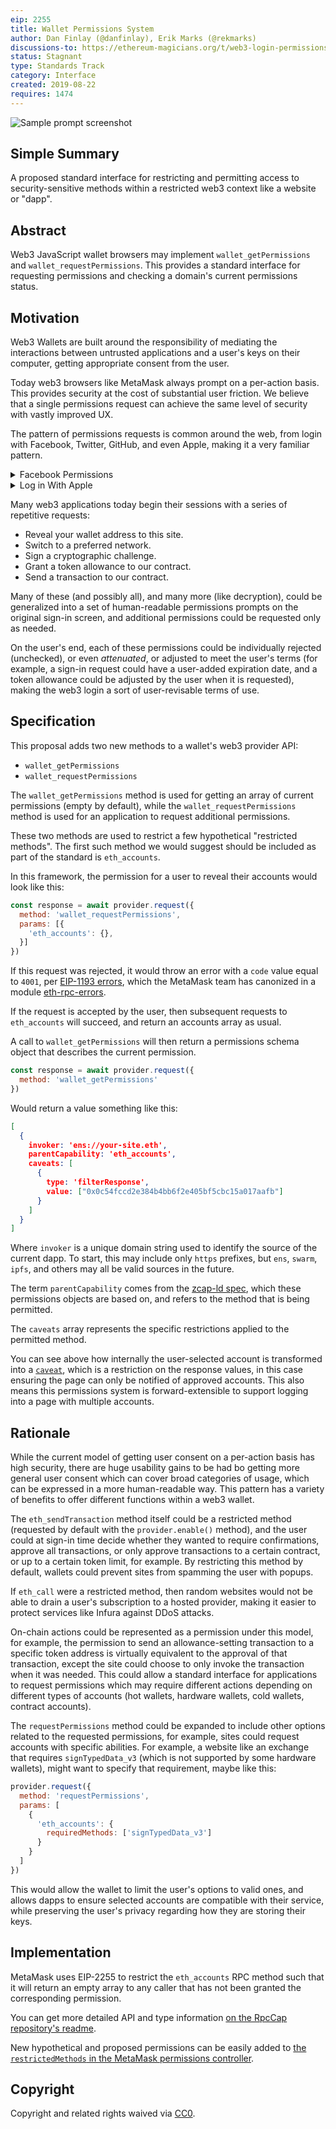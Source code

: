 ```yaml
---
eip: 2255
title: Wallet Permissions System
author: Dan Finlay (@danfinlay), Erik Marks (@rekmarks)
discussions-to: https://ethereum-magicians.org/t/web3-login-permissions/3583
status: Stagnant
type: Standards Track
category: Interface
created: 2019-08-22
requires: 1474
---
```


![Sample prompt screenshot](https://github.com/ethereum/EIPs/blob/master/assets/eip-2255/permissions.png)

## Simple Summary

A proposed standard interface for restricting and permitting access to security-sensitive methods within a restricted web3 context like a website or "dapp".

## Abstract

Web3 JavaScript wallet browsers may implement `wallet_getPermissions` and `wallet_requestPermissions`. This provides a standard interface for requesting permissions and checking a domain's current permissions status.

## Motivation

Web3 Wallets are built around the responsibility of mediating the interactions between untrusted applications and a user's keys on their computer, getting appropriate consent from the user.

Today web3 browsers like MetaMask always prompt on a per-action basis. This provides security at the cost of substantial user friction. We believe that a single permissions request can achieve the same level of security with vastly improved UX.

The pattern of permissions requests is common around the web, from login with Facebook, Twitter, GitHub, and even Apple, making it a very familiar pattern.

<details>
  <summary>Facebook Permissions</summary>
  <img src="../assets/eip-2255/facebook_permissions.png" alt="Facebook Permissions" />
</details>

<details>
  <summary>Log in With Apple</summary>
  <img src="../assets/eip-2255/log_in_with_apple.jpeg" alt="Log in With Apple" />
</details>

Many web3 applications today begin their sessions with a series of repetitive requests:

- Reveal your wallet address to this site.
- Switch to a preferred network.
- Sign a cryptographic challenge.
- Grant a token allowance to our contract.
- Send a transaction to our contract.

Many of these (and possibly all), and many more (like decryption), could be generalized into a set of human-readable permissions prompts on the original sign-in screen, and additional permissions could be requested only as needed.

On the user's end, each of these permissions could be individually rejected (unchecked), or even _attenuated_, or adjusted to meet the user's terms (for example, a sign-in request could have a user-added expiration date, and a token allowance could be adjusted by the user when it is requested), making the web3 login a sort of user-revisable terms of use.

## Specification

This proposal adds two new methods to a wallet's web3 provider API:

- `wallet_getPermissions`
- `wallet_requestPermissions`

The `wallet_getPermissions` method is used for getting an array of current permissions (empty by default), while the `wallet_requestPermissions` method is used for an application to request additional permissions.

These two methods are used to restrict a few hypothetical "restricted methods". The first such method we would suggest should be included as part of the standard is `eth_accounts`.

In this framework, the permission for a user to reveal their accounts would look like this:

```javascript
const response = await provider.request({
  method: 'wallet_requestPermissions',
  params: [{
    'eth_accounts': {},
  }]
})
```

If this request was rejected, it would throw an error with a `code` value equal to `4001`, per [EIP-1193 errors](./eip-1193.md), which the MetaMask team has canonized in a module [eth-rpc-errors](https://github.com/metamask/eth-rpc-errors).

If the request is accepted by the user, then subsequent requests to `eth_accounts` will succeed, and return an accounts array as usual.

A call to `wallet_getPermissions` will then return a permissions schema object that describes the current permission.

```javascript
const response = await provider.request({
  method: 'wallet_getPermissions'
})
```

Would return a value something like this:

```json
[
  {
    invoker: 'ens://your-site.eth',
    parentCapability: 'eth_accounts',
    caveats: [
      {
        type: 'filterResponse',
        value: ["0x0c54fccd2e384b4bb6f2e405bf5cbc15a017aafb"]
      }
    ]
  }
]
```

Where `invoker` is a unique domain string used to identify the source of the current dapp. To start, this may include only `https` prefixes, but `ens`, `swarm`, `ipfs`, and others may all be valid sources in the future.

The term `parentCapability` comes from the [zcap-ld spec](https://w3c-ccg.github.io/zcap-ld/), which these permissions objects are based on, and refers to the method that is being permitted.

The `caveats` array represents the specific restrictions applied to the permitted method.

You can see above how internally the user-selected account is transformed into a [`caveat`](https://github.com/MetaMask/json-rpc-capabilities-middleware/blob/master/src/%40types/ocap-ld.d.ts#L28-L33), which is a restriction on the response values, in this case ensuring the page can only be notified of approved accounts. This also means this permissions system is forward-extensible to support logging into a page with multiple accounts.

## Rationale

While the current model of getting user consent on a per-action basis has high security, there are huge usability gains to be had bo getting more general user consent which can cover broad categories of usage, which can be expressed in a more human-readable way. This pattern has a variety of benefits to offer different functions within a web3 wallet.

The `eth_sendTransaction` method itself could be a restricted method (requested by default with the `provider.enable()` method), and the user could at sign-in time decide whether they wanted to require confirmations, approve all transactions, or only approve transactions to a certain contract, or up to a certain token limit, for example. By restricting this method by default, wallets could prevent sites from spamming the user with popups.

If `eth_call` were a restricted method, then random websites would not be able to drain a user's subscription to a hosted provider, making it easier to protect services like Infura against DDoS attacks.

On-chain actions could be represented as a permission under this model, for example, the permission to send an allowance-setting transaction to a specific token address is virtually equivalent to the approval of that transaction, except the site could choose to only invoke the transaction when it was needed. This could allow a standard interface for applications to request permissions which may require different actions depending on different types of accounts (hot wallets, hardware wallets, cold wallets, contract accounts).

The `requestPermissions` method could be expanded to include other options related to the requested permissions, for example, sites could request accounts with specific abilities. For example, a website like an exchange that requires `signTypedData_v3` (which is not supported by some hardware wallets), might want to specify that requirement, maybe like this:

```javascript
provider.request({
  method: 'requestPermissions',
  params: [
    {
      'eth_accounts': {
        requiredMethods: ['signTypedData_v3']
      }
    }
  ]
})
```

This would allow the wallet to limit the user's options to valid ones, and allows dapps to ensure selected accounts are compatible with their service, while preserving the user's privacy regarding how they are storing their keys.

## Implementation

MetaMask uses EIP-2255 to restrict the `eth_accounts` RPC method such that it will return an empty array to any caller that has not been granted the corresponding permission.

You can get more detailed API and type information [on the RpcCap repository's readme](https://github.com/MetaMask/rpc-cap#rpc-methods).

New hypothetical and proposed permissions can be easily added to [the `restrictedMethods` in the MetaMask permissions controller](https://github.com/MetaMask/metamask-extension/blob/76a2a9b/app/scripts/controllers/permissions/restrictedMethods.js).

## Copyright

Copyright and related rights waived via [CC0](https://github.com/ethereum/EIPs/blob/master/LICENSE.md).